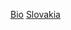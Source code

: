 {{asbox
| image =Flag of Slovakia.svg
| pix = 25px
| subject   = 
| qualifier = 有关[[斯洛伐克]]人物
| category = 斯洛伐克人物小作品
| name = Template:Slovakia-bio-stub
}}<noinclude>
[[Category:斯洛伐克小作品模板|Bio]]
[[Category:人物小作品模板|Slovakia]]
</noinclude>